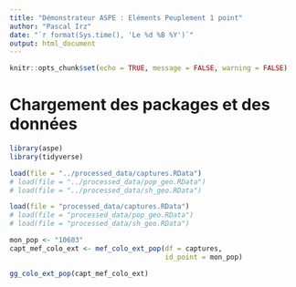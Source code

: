 ```yaml
---
title: "Démonstrateur ASPE : Eléments Peuplement 1 point"
author: "Pascal Irz"
date: "`r format(Sys.time(), 'Le %d %B %Y')`"
output: html_document
---
```

  
```r
knitr::opts_chunk$set(echo = TRUE, message = FALSE, warning = FALSE)
```

# Chargement des packages et des données

```r
library(aspe)
library(tidyverse)
```


```r
load(file = "../processed_data/captures.RData")
# load(file = "../processed_data/pop_geo.RData")
# load(file = "../processed_data/sh_geo.RData")
```

```r
load(file = "processed_data/captures.RData")
# load(file = "processed_data/pop_geo.RData")
# load(file = "processed_data/sh_geo.RData")
```

```r
mon_pop <- "10603"
capt_mef_colo_ext <- mef_colo_ext_pop(df = captures,
                                      id_point = mon_pop)
```



```r
gg_colo_ext_pop(capt_mef_colo_ext)
```

